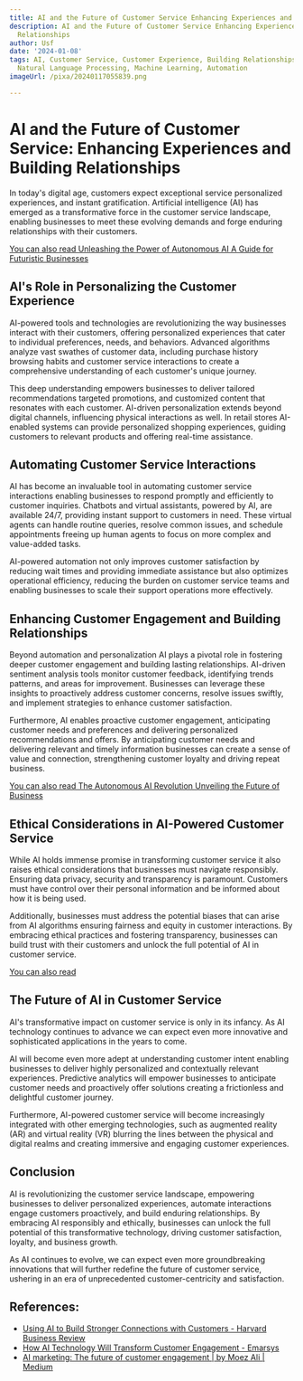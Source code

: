 ```yaml
---
title: AI and the Future of Customer Service Enhancing Experiences and Building Relationships
description: AI and the Future of Customer Service Enhancing Experiences and Building
  Relationships
author: Usf
date: '2024-01-08'
tags: AI, Customer Service, Customer Experience, Building Relationships, Chatbots,
  Natural Language Processing, Machine Learning, Automation
imageUrl: /pixa/20240117055839.png

---
```

#  AI and the Future of  Customer Service: Enhancing Experiences and Building Relationships

In today's  digital age, customers expect exceptional service personalized experiences, and instant gratification. Artificial intelligence (AI)  has emerged as a transformative force in the customer service landscape, enabling businesses to meet these evolving demands and forge enduring relationships with their customers.

[You can also read Unleashing the Power  of Autonomous AI A Guide for Futuristic Businesses](Unleashing%20the%20Power%20of%20Autonomous%20AI%20A%20Guide%20for%20Futuristic%20Businesses)


## AI's Role in Personalizing the  Customer  Experience

AI-powered tools and technologies are revolutionizing the way businesses  interact with their customers, offering personalized experiences that cater to individual preferences, needs, and behaviors. Advanced algorithms analyze vast swathes of customer data, including purchase history browsing habits and  customer service interactions to create a  comprehensive understanding of each customer's  unique journey.

This deep understanding empowers businesses to deliver tailored recommendations targeted promotions, and customized content that resonates with each customer. AI-driven personalization  extends beyond digital channels, influencing physical interactions as well. In retail stores AI-enabled systems can provide personalized shopping experiences, guiding customers to relevant products and offering real-time  assistance.

## Automating Customer Service Interactions

AI has become an  invaluable tool in automating customer service interactions enabling businesses  to respond promptly and efficiently to customer inquiries. Chatbots and virtual assistants,  powered by AI, are available 24/7, providing instant support to customers in need. These virtual  agents can handle routine queries, resolve common issues, and schedule appointments  freeing  up  human agents to focus on more complex and value-added tasks.

AI-powered automation  not only improves customer satisfaction by reducing  wait times and providing immediate assistance but also optimizes operational efficiency, reducing the burden on customer service teams and enabling businesses to scale  their support operations more effectively.

## Enhancing  Customer Engagement and Building  Relationships

Beyond automation and personalization AI plays a pivotal role in  fostering deeper customer engagement and building lasting relationships. AI-driven sentiment analysis tools monitor customer  feedback, identifying trends patterns, and areas for  improvement.  Businesses can leverage these insights to proactively address customer  concerns, resolve issues swiftly, and implement strategies to enhance customer satisfaction.

Furthermore, AI enables proactive  customer engagement,  anticipating  customer needs and preferences and delivering personalized  recommendations and offers. By anticipating customer needs and delivering relevant and timely information  businesses can create a sense of value and connection, strengthening customer loyalty and driving repeat business.

[You can also read  The Autonomous AI Revolution Unveiling the Future of Business](The%20Autonomous%20AI%20Revolution%20Unveiling%20the%20Future%20of%20Business)


## Ethical Considerations in AI-Powered Customer Service

While AI holds immense promise in transforming customer service it also raises ethical considerations that businesses must navigate  responsibly. Ensuring data privacy, security and transparency is paramount.  Customers  must have control over their personal information and be informed about how it is being used.

Additionally, businesses must address the potential biases that can arise from AI algorithms ensuring fairness and equity in customer interactions. By embracing ethical practices and fostering  transparency, businesses  can build trust with their customers and unlock the full potential of  AI in customer service.

[You can also read  ]()


## The  Future of AI in Customer Service

AI's transformative  impact on customer service  is only in its infancy. As AI technology continues to  advance we can expect even more innovative and sophisticated applications in the years to come.

AI will become even more adept at understanding customer intent enabling businesses to deliver highly personalized and contextually  relevant experiences. Predictive analytics will  empower businesses to anticipate customer  needs and proactively offer solutions creating a frictionless and delightful customer  journey.

Furthermore, AI-powered customer service  will become increasingly integrated  with other emerging technologies, such as augmented  reality (AR) and virtual reality  (VR) blurring the lines between the physical and digital realms and creating immersive and engaging customer experiences.

## Conclusion

AI is  revolutionizing the customer service landscape, empowering businesses  to deliver personalized experiences, automate interactions engage customers proactively, and build enduring  relationships. By  embracing AI  responsibly and ethically, businesses can unlock the full potential of this transformative technology, driving customer satisfaction,  loyalty, and business growth.

As AI continues  to evolve, we can  expect  even more groundbreaking innovations that will  further redefine the future of customer service,  ushering in an era of unprecedented customer-centricity and satisfaction.

## References:
- [Using AI to Build Stronger Connections with Customers - Harvard Business Review](https://hbr.org/2023/08/using-ai-to-build-stronger-connections-with-customers)
- [How AI Technology Will Transform Customer Engagement - Emarsys](https://emarsys.com/learn/blog/how-ai-technology-will-transform-customer-engagement/)
- [AI marketing: The future of customer engagement | by Moez Ali | Medium](https://moez-62905.medium.com/ai-marketing-the-future-of-customer-engagement-f720c9be8212)
